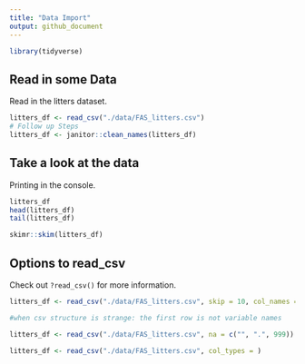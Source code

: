 ```yaml
---
title: "Data Import"
output: github_document
---
```


```r
library(tidyverse)
```
## Read in some Data

Read in the litters dataset.

```r
litters_df <- read_csv("./data/FAS_litters.csv") 
# Follow up Steps
litters_df <- janitor::clean_names(litters_df)
```    
## Take a look at the data
Printing in the console.

```r
litters_df
head(litters_df)
tail(litters_df)
```

```r
skimr::skim(litters_df)
```

## Options to read_csv

Check out `?read_csv()` for more information.
```r
litters_df <- read_csv("./data/FAS_litters.csv", skip = 10, col_names = FALSE)

#when csv structure is strange: the first row is not variable names

litters_df <- read_csv("./data/FAS_litters.csv", na = c("", ".", 999))

litters_df <- read_csv("./data/FAS_litters.csv", col_types = )
```